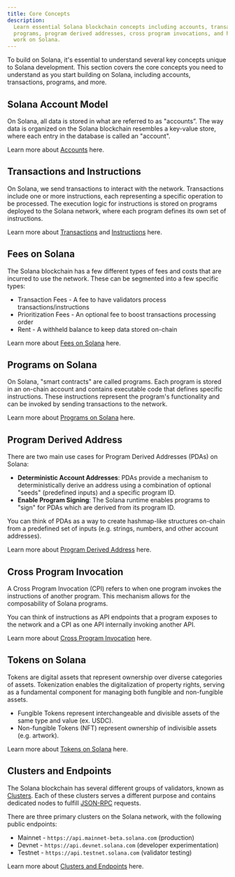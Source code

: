 ```yaml
---
title: Core Concepts
description:
  Learn essential Solana blockchain concepts including accounts, transactions,
  programs, program derived addresses, cross program invocations, and how tokens
  work on Solana.
---
```


To build on Solana, it's essential to understand several key concepts unique to
Solana development. This section covers the core concepts you need to understand
as you start building on Solana, including accounts, transactions, programs, and
more.

## Solana Account Model

On Solana, all data is stored in what are referred to as "accounts”. The way
data is organized on the Solana blockchain resembles a key-value store, where
each entry in the database is called an "account".

Learn more about [Accounts](/docs/core/accounts) here.

## Transactions and Instructions

On Solana, we send transactions to interact with the network. Transactions
include one or more instructions, each representing a specific operation to be
processed. The execution logic for instructions is stored on programs deployed
to the Solana network, where each program defines its own set of instructions.

Learn more about [Transactions](/docs/core/transactions) and
[Instructions](/docs/core/transactions#instruction) here.

## Fees on Solana

The Solana blockchain has a few different types of fees and costs that are
incurred to use the network. These can be segmented into a few specific types:

- Transaction Fees - A fee to have validators process transactions/instructions
- Prioritization Fees - An optional fee to boost transactions processing order
- Rent - A withheld balance to keep data stored on-chain

Learn more about [Fees on Solana](/docs/core/fees) here.

## Programs on Solana

On Solana, "smart contracts" are called programs. Each program is stored in an
on-chain account and contains executable code that defines specific
instructions. These instructions represent the program's functionality and can
be invoked by sending transactions to the network.

Learn more about [Programs on Solana](/docs/core/programs) here.

## Program Derived Address

There are two main use cases for Program Derived Addresses (PDAs) on Solana:

- **Deterministic Account Addresses**: PDAs provide a mechanism to
  deterministically derive an address using a combination of optional "seeds"
  (predefined inputs) and a specific program ID.
- **Enable Program Signing**: The Solana runtime enables programs to "sign" for
  PDAs which are derived from its program ID.

You can think of PDAs as a way to create hashmap-like structures on-chain from a
predefined set of inputs (e.g. strings, numbers, and other account addresses).

Learn more about [Program Derived Address](/docs/core/pda) here.

## Cross Program Invocation

A Cross Program Invocation (CPI) refers to when one program invokes the
instructions of another program. This mechanism allows for the composability of
Solana programs.

You can think of instructions as API endpoints that a program exposes to the
network and a CPI as one API internally invoking another API.

Learn more about [Cross Program Invocation](/docs/core/cpi) here.

## Tokens on Solana

Tokens are digital assets that represent ownership over diverse categories of
assets. Tokenization enables the digitalization of property rights, serving as a
fundamental component for managing both fungible and non-fungible assets.

- Fungible Tokens represent interchangeable and divisible assets of the same
  type and value (ex. USDC).
- Non-fungible Tokens (NFT) represent ownership of indivisible assets (e.g.
  artwork).

Learn more about [Tokens on Solana](/docs/core/tokens) here.

## Clusters and Endpoints

The Solana blockchain has several different groups of validators, known as
[Clusters](/docs/references/clusters). Each of these clusters serves a different purpose and
contains dedicated nodes to fulfill [JSON-RPC](/docs/rpc/) requests.

There are three primary clusters on the Solana network, with the following
public endpoints:

- Mainnet - `https://api.mainnet-beta.solana.com` (production)
- Devnet - `https://api.devnet.solana.com` (developer experimentation)
- Testnet - `https://api.testnet.solana.com` (validator testing)

Learn more about [Clusters and Endpoints](/docs/references/clusters) here.

